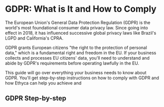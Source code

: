 
# GDPR: What is It and How to Comply

The European Union's General Data Protection Regulation (GDPR) is the world's most foundational consumer data privacy law. Since going into effect in 2018, it has influenced successive global privacy laws like Brazil's LGPD and California's CPRA. 

GDPR grants European citizens "the right to the protection of personal data," which is a fundamental right and freedom in the EU. If your business collects and processes EU citizens' data, you'll need to understand and abide by GDPR's requirements before operating lawfully in the EU.

This guide will go over everything your business needs to know about GDPR. You'll get step-by-step instructions on how to comply with GDPR and how Ethyca can help you achieve and

## GDPR Step-by-step
<KeyFeatWrap>
  <KeyFeat title="What is GDPR?" link="/docs/regulations/gdpr/what_is_gdpr"  description="A brief introduction to the European Union's General Data Protection Regulation (GDPR)"/>

  <KeyFeat title="The 7 Principles of GDPR" link="/docs/regulations/gdpr/7_principles_gdpr"  description="A summary of the seven core principles of GDPR and how to fulfill them."/>

  <KeyFeat title="What Are the Requirements of GDPR?" link="/docs/regulations/gdpr/what_reqs_gdpr"   description="A summary of the key requirements of the GDPR and how to meet them."/>

  <KeyFeat title="Additional Business Obligations of GDPR" link="/docs/regulations/gdpr/addtl_obligations_gdpr"   description="A rundown of additional organizational requirements businesses must follow under GDPR."/>

  <KeyFeat title="GDPR Step 01: Creating a Data Map" link="/docs/regulations/gdpr/data_map_gdpr"   description="This guide will show you how to create a data map that will enable compliance with GDPR."/>

  <KeyFeat title="GDPR Step 02: Access Requests for GDPR" link="/docs/regulations/gdpr/access_requests_gdpr"   description="This guide will show you how to fulfill users' access requests for GDPR"/>

  <KeyFeat title="GDPR Step 03: Correction Requests for GDPR" link="/docs/regulations/gdpr/correction_requests_gdpr"   description="This guide will show you how to fulfill users' correction requests for GDPR"/>

  <KeyFeat title="GDPR Step 04: Erasure Requests for GDPR" link="/docs/regulations/gdpr//erasure_requests_gdpr"   description="This guide will show you how to fulfill users' erasure requests for GDPR"/>

  <KeyFeat title="GDPR Step 05: Portability Requests for GDPR" link="/docs/regulations/gdpr/portability_requests_gdpr"   description="This guide will show you how to fulfill users' data portability requests for GDPR"/>

  <KeyFeat title="GDPR Step 06: Data Protection Assessments" link="/docs/regulations/gdpr/dpa_gdpr"   description="How to perform Data Protection Assessments to measure the risks of processing activities."/>

  <KeyFeat title="Summary" link="/docs/regulations/gdpr/conclusion_gdpr"   description="How Ethyca enables GDPR compliance for your business and beyond."/>
</KeyFeatWrap>